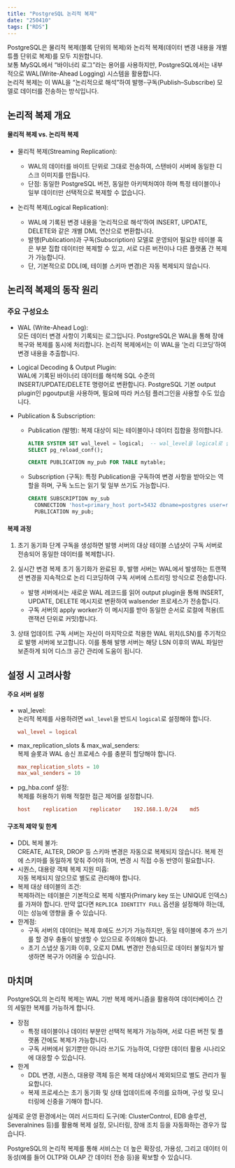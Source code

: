 ```yaml
---
title: "PostgreSQL 논리적 복제"
date: "250410"
tags: ["RDS"]
---
```


PostgreSQL은 물리적 복제(블록 단위의 복제)와 논리적 복제(데이터 변경 내용을 개별 튜플 단위로 복제)를 모두 지원합니다.  
보통 MySQL에서 “바이너리 로그”라는 용어를 사용하지만, PostgreSQL에서는 내부적으로 WAL(Write-Ahead Logging) 시스템을 활용합니다.  
논리적 복제는 이 WAL을 “논리적으로 해석”하여 발행-구독(Publish–Subscribe) 모델로 데이터를 전송하는 방식입니다.

## 논리적 복제 개요

#### 물리적 복제 vs. 논리적 복제

- 물리적 복제(Streaming Replication):

  - WAL의 데이터를 바이트 단위로 그대로 전송하여, 스탠바이 서버에 동일한 디스크 이미지를 만듭니다.
  - 단점: 동일한 PostgreSQL 버전, 동일한 아키텍처여야 하며 특정 테이블이나 일부 데이터만 선택적으로 복제할 수 없습니다.

- 논리적 복제(Logical Replication):
  - WAL에 기록된 변경 내용을 ‘논리적으로 해석’하여 INSERT, UPDATE, DELETE와 같은 개별 DML 연산으로 변환합니다.
  - 발행(Publication)과 구독(Subscription) 모델로 운영되어 필요한 테이블 혹은 부분 집합 데이터만 복제할 수 있고, 서로 다른 버전이나 다른 플랫폼 간 복제가 가능합니다.
  - 단, 기본적으로 DDL(예, 테이블 스키마 변경)은 자동 복제되지 않습니다.

## 논리적 복제의 동작 원리

### 주요 구성요소

- WAL (Write-Ahead Log):  
  모든 데이터 변경 사항이 기록되는 로그입니다. PostgreSQL은 WAL을 통해 장애 복구와 복제를 동시에 처리합니다. 논리적 복제에서는 이 WAL을 ‘논리 디코딩’하여 변경 내용을 추출합니다.

- Logical Decoding & Output Plugin:  
  WAL에 기록된 바이너리 데이터를 해석해 SQL 수준의 INSERT/UPDATE/DELETE 명령어로 변환합니다. PostgreSQL 기본 output plugin인 pgoutput을 사용하며, 필요에 따라 커스텀 플러그인을 사용할 수도 있습니다.

- Publication & Subscription:

  - Publication (발행): 복제 대상이 되는 테이블이나 데이터 집합을 정의합니다.

    ```sql
    ALTER SYSTEM SET wal_level = logical;  -- wal_level을 logical로 설정 (서버 재시작 필요)
    SELECT pg_reload_conf();

    CREATE PUBLICATION my_pub FOR TABLE mytable;
    ```

  - Subscription (구독): 특정 Publication을 구독하여 변경 사항을 받아오는 역할을 하며, 구독 노드는 읽기 및 일부 쓰기도 가능합니다.
    ```sql
    CREATE SUBSCRIPTION my_sub
      CONNECTION 'host=primary_host port=5432 dbname=postgres user=replicator password=secret'
      PUBLICATION my_pub;
    ```

#### 복제 과정

1. 초기 동기화 단계
   구독을 생성하면 발행 서버의 대상 테이블 스냅샷이 구독 서버로 전송되어 동일한 데이터를 복제합니다.

2. 실시간 변경 복제
   초기 동기화가 완료된 후, 발행 서버는 WAL에서 발생하는 트랜잭션 변경을 지속적으로 논리 디코딩하여 구독 서버에 스트리밍 방식으로 전송합니다.

   - 발행 서버에서는 새로운 WAL 레코드를 읽어 output plugin을 통해 INSERT, UPDATE, DELETE 메시지로 변환하여 walsender 프로세스가 전송합니다.
   - 구독 서버의 apply worker가 이 메시지를 받아 동일한 순서로 로컬에 적용(트랜잭션 단위로 커밋)합니다.

3. 상태 업데이트
   구독 서버는 자신이 마지막으로 적용한 WAL 위치(LSN)를 주기적으로 발행 서버에 보고합니다. 이를 통해 발행 서버는 해당 LSN 이후의 WAL 파일만 보존하게 되어 디스크 공간 관리에 도움이 됩니다.

## 설정 시 고려사항

#### 주요 서버 설정

- wal_level:  
  논리적 복제를 사용하려면 `wal_level`을 반드시 `logical`로 설정해야 합니다.

  ```conf
  wal_level = logical
  ```

- max_replication_slots & max_wal_senders:  
  복제 슬롯과 WAL 송신 프로세스 수를 충분히 할당해야 합니다.

  ```conf
  max_replication_slots = 10
  max_wal_senders = 10
  ```

- pg_hba.conf 설정:  
  복제를 허용하기 위해 적절한 접근 제어를 설정합니다.
  ```conf
  host    replication    replicator    192.168.1.0/24    md5
  ```

#### 구조적 제약 및 한계

- DDL 복제 불가:  
  CREATE, ALTER, DROP 등 스키마 변경은 자동으로 복제되지 않습니다. 복제 전에 스키마를 동일하게 맞춰 주어야 하며, 변경 시 직접 수동 반영이 필요합니다.
- 시퀀스, 대용량 객체 복제 지원 미흡:  
  자동 복제되지 않으므로 별도로 관리해야 합니다.
- 복제 대상 테이블의 조건:  
  복제하려는 테이블은 기본적으로 복제 식별자(Primary key 또는 UNIQUE 인덱스)를 가져야 합니다. 만약 없다면 `REPLICA IDENTITY FULL` 옵션을 설정해야 하는데, 이는 성능에 영향을 줄 수 있습니다.
- 한계점:
  - 구독 서버의 데이터는 복제 후에도 쓰기가 가능하지만, 동일 테이블에 추가 쓰기를 할 경우 충돌이 발생할 수 있으므로 주의해야 합니다.
  - 초기 스냅샷 동기화 이후, 오로지 DML 변경만 전송되므로 데이터 불일치가 발생하면 복구가 어려울 수 있습니다.

## 마치며

PostgreSQL의 논리적 복제는 WAL 기반 복제 메커니즘을 활용하여 데이터베이스 간의 세밀한 복제를 가능하게 합니다.

- 장점
  - 특정 테이블이나 데이터 부분만 선택적 복제가 가능하며, 서로 다른 버전 및 플랫폼 간에도 복제가 가능합니다.
  - 구독 서버에서 읽기뿐만 아니라 쓰기도 가능하여, 다양한 데이터 활용 시나리오에 대응할 수 있습니다.
- 한계
  - DDL 변경, 시퀀스, 대용량 객체 등은 복제 대상에서 제외되므로 별도 관리가 필요합니다.
  - 복제 프로세스는 초기 동기화 및 상태 업데이트에 주의를 요하며, 구성 및 모니터링에 신중을 기해야 합니다.

실제로 운영 환경에서는 여러 서드파티 도구(예: ClusterControl, EDB 솔루션, Severalnines 등)를 활용해 복제 설정, 모니터링, 장애 조치 등을 자동화하는 경우가 많습니다.

PostgreSQL의 논리적 복제를 통해 서비스는 더 높은 확장성, 가용성, 그리고 데이터 이동성(예를 들어 OLTP와 OLAP 간 데이터 전송 등)을 확보할 수 있습니다.
